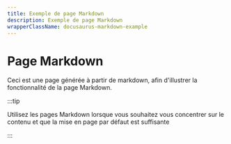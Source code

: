 ```yaml
---
title: Exemple de page Markdown
description: Exemple de page Markdown
wrapperClassName: docusaurus-markdown-example
---
```


# Page Markdown

Ceci est une page générée à partir de markdown, afin d'illustrer la fonctionnalité de la page Markdown.

:::tip

Utilisez les pages Markdown lorsque vous souhaitez vous concentrer sur le contenu et que la mise en page par défaut est suffisante

:::
